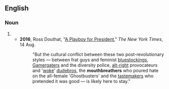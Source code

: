 {{also|mouth-breather|mouth breather}}
==English==

===Noun===
{{en-noun}}

# {{alternative spelling of|en|mouth breather}}
#* '''2016''', Ross Douthat, "[http://www.nytimes.com/2016/08/14/opinion/sunday/a-playboy-for-president.html A Playboy for President]," ''The New York Times'', 14 Aug.
#*: "But the cultural conflict between these two post-revolutionary styles — between frat guys and feminist [[bluestocking]]s, [[Gamergater]]s and the diversity police, [[alt-right]] provocateurs and '[[woke]]' [[dude-bro|dudebros]], the '''mouthbreathers''' who poured hate on the all-female 'Ghostbusters' and the [[tastemaker]]s who pretended it was good — is likely here to stay."